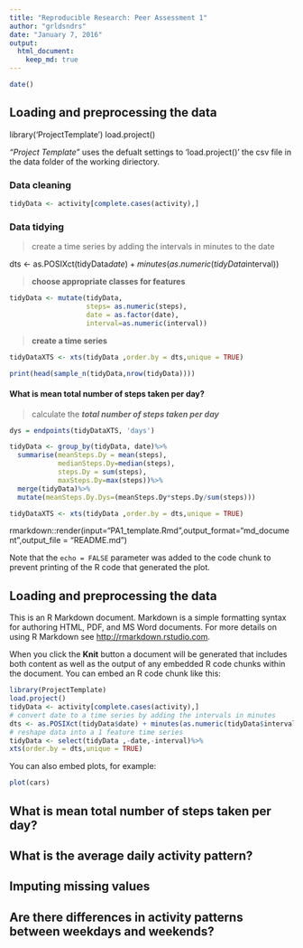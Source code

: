 ```yaml
---
title: "Reproducible Research: Peer Assessment 1"
author: "grldsndrs"
date: "January 7, 2016"
output: 
  html_document:
    keep_md: true
---
```

 ```r
 date()
 ```

## Loading and preprocessing the data

library('ProjectTemplate')
load.project()

 _"Project Template"_ uses the defualt settings to 'load.project()' the csv
 file in the data folder of the working diriectory.

### Data cleaning

```r
tidyData <- activity[complete.cases(activity),]
```

### Data tidying

> create a time series by adding the intervals in minutes to the date

dts <- as.POSIXct(tidyData$date) + minutes(as.numeric(tidyData$interval))

> __choose appropriate classes for features__

```r
tidyData <- mutate(tidyData,
                   steps= as.numeric(steps),
                   date = as.factor(date),
                   interval=as.numeric(interval))
```

> __create a time series__

```r
tidyDataXTS <- xts(tidyData ,order.by = dts,unique = TRUE)
```

```r
print(head(sample_n(tidyData,nrow(tidyData))))
```

#### What is mean total number of steps taken per day?

> calculate the **_total number of steps taken per day_**

```r
dys = endpoints(tidyDataXTS, 'days')

tidyData <- group_by(tidyData, date)%>%
  summarise(meanSteps.Dy = mean(steps),
            medianSteps.Dy=median(steps),
            steps.Dy = sum(steps),
            maxSteps.Dy=max(steps))%>%
  merge(tidyData)%>%
  mutate(meanSteps.Dy.Dys=(meanSteps.Dy*steps.Dy/sum(steps)))

tidyDataXTS <- xts(tidyData ,order.by = dts,unique = TRUE)
```



rmarkdown::render(input="PA1_template.Rmd",output_format="md_document",output_file = "README.md")

Note that the `echo = FALSE` parameter was added to the code chunk to prevent printing of the R code that generated the plot.

## Loading and preprocessing the data

This is an R Markdown document. Markdown is a simple formatting syntax for authoring HTML, PDF, and MS Word documents. For more details on using R Markdown see <http://rmarkdown.rstudio.com>.

When you click the **Knit** button a document will be generated that includes both content as well as the output of any embedded R code chunks within the document. You can embed an R code chunk like this:

```r
library(ProjectTemplate)
load.project()
tidyData <- activity[complete.cases(activity),]
# convert date to a time series by adding the intervals in minutes
dts <- as.POSIXct(tidyData$date) + minutes(as.numeric(tidyData$interval ))
# reshape data into a 1 feature time series
tidyData <- select(tidyData ,-date,-interval)%>%
xts(order.by = dts,unique = TRUE)
```

You can also embed plots, for example:

```r
plot(cars)
```


## What is mean total number of steps taken per day?



## What is the average daily activity pattern?



## Imputing missing values



## Are there differences in activity patterns between weekdays and weekends?
